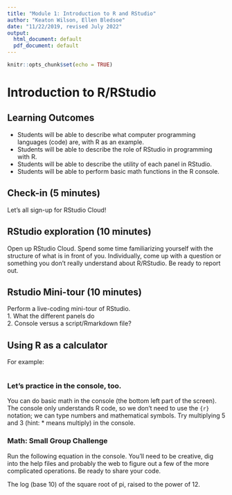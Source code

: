 ```yaml
---
title: "Module 1: Introduction to R and RStudio"
author: "Keaton Wilson, Ellen Bledsoe"
date: "11/22/2019, revised July 2022"
output:
  html_document: default
  pdf_document: default
---
```


```r
knitr::opts_chunk$set(echo = TRUE)
```

# Introduction to R/RStudio  

## Learning Outcomes
* Students will be able to describe what computer programming languages (code) are,
with R as an example.
* Students will be able to describe the role of RStudio in programming with R.
* Students will be able to describe the utility of each panel in RStudio.  
* Students will be able to perform basic math functions in the R console.

## Check-in (5 minutes)

Let's all sign-up for RStudio Cloud!

## RStudio exploration (10 minutes)

Open up RStudio Cloud. Spend some time familiarizing
yourself with the structure of what is in front of you. Individually, come up with
a question or something you don't really understand about R/RStudio. Be ready to report out.  

## Rstudio Mini-tour (10 minutes)  

Perform a live-coding mini-tour of RStudio.   
1. What the different panels do  
2. Console versus a script/Rmarkdown file?  

## Using R as a calculator   
For example: 
```r


```

### Let's practice in the console, too.
You can do basic math in the console (the bottom left part of the screen). The console only understands R code, so we don't need to use the ```{r}``` notation; we can type numbers and mathematical symbols. Try multiplying 5 and 3 (hint: * means multiply) in the console.

### Math: Small Group Challenge  
Run the following equation in the console. You'll need to be creative, dig into the help files and probably the web to figure out a few of the more complicated operations.  Be ready to share your code.  

The log (base 10) of the square root of pi, raised to the power of 12. 

```r

```